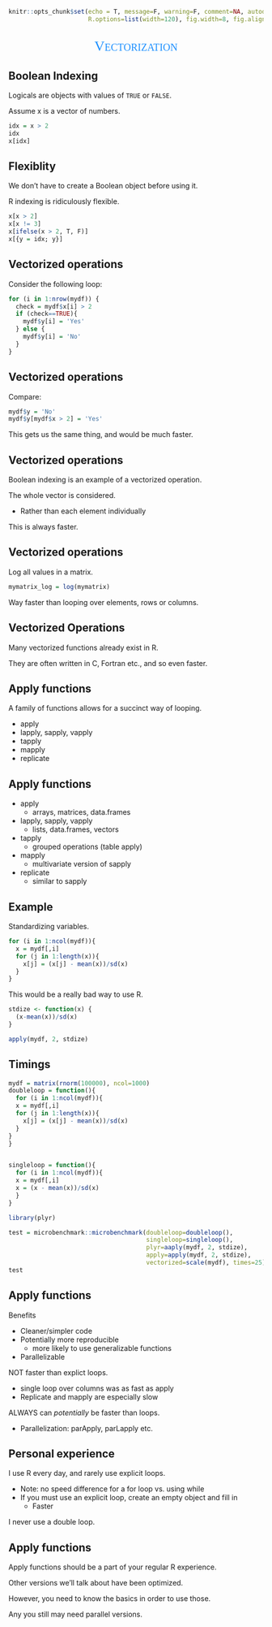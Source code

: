 ```r
knitr::opts_chunk$set(echo = T, message=F, warning=F, comment=NA, autodep=T, eval=F,
                      R.options=list(width=120), fig.width=8, fig.align = 'center')
```

## 

<div style="text-align:center;font-variant:small-caps; font-family:TRON; font-size:200%; color:#1e90ff">Vectorization</div>

## Boolean Indexing

<span class="objclass">Logicals</span> are objects with values of `TRUE` or `FALSE`.

Assume x is a vector of numbers.

```r
idx = x > 2
idx
x[idx]
```



## Flexiblity

We don't have to create a Boolean object before using it. 

R indexing is ridiculously flexible.

```r
x[x > 2]
x[x != 3]
x[ifelse(x > 2, T, F)]
x[{y = idx; y}]
```



## Vectorized operations

Consider the following loop:

```r
for (i in 1:nrow(mydf)) {
  check = mydf$x[i] > 2
  if (check==TRUE){
    mydf$y[i] = 'Yes'
  } else {
    mydf$y[i] = 'No'
  }
}
```


## Vectorized operations

Compare:

```r
mydf$y = 'No'
mydf$y[mydf$x > 2] = 'Yes'
```

This gets us the same thing, and would be much faster.



## Vectorized operations

Boolean indexing is an example of a vectorized operation.

The whole vector is considered. 

- Rather than each element individually

This is always faster.



## Vectorized operations

Log all values in a matrix.

```r
mymatrix_log = log(mymatrix)
```

Way faster than looping over elements, rows or columns.



## Vectorized Operations

Many vectorized functions already exist in R.

They are often written in C, Fortran etc., and so even faster.
  

## Apply functions

A family of functions allows for a succinct way of looping.

- <span class="func">apply</span>
- <span class="func">lapply</span>, <span class="func">sapply</span>, <span class="func">vapply</span>
- <span class="func">tapply</span>
- <span class="func">mapply</span>
- <span class="func">replicate</span>



## Apply functions

- <span class="func">apply</span>
    - arrays, matrices, data.frames
- <span class="func">lapply</span>, <span class="func">sapply</span>, <span class="func">vapply</span>
    - lists, data.frames, vectors
- <span class="func">tapply</span>
    - grouped operations (table apply)
- <span class="func">mapply</span>
    - multivariate version of sapply
- <span class="func">replicate</span>
    - similar to sapply
    
## Example

Standardizing variables.

```r
for (i in 1:ncol(mydf)){
  x = mydf[,i]
  for (j in 1:length(x)){
    x[j] = (x[j] - mean(x))/sd(x)
  }
}
```

This would be a really bad way to use R.

```r
stdize <- function(x) {
  (x-mean(x))/sd(x)
}

apply(mydf, 2, stdize)
```



## Timings

```r
mydf = matrix(rnorm(100000), ncol=1000)
doubleloop = function(){
  for (i in 1:ncol(mydf)){
  x = mydf[,i]
  for (j in 1:length(x)){
    x[j] = (x[j] - mean(x))/sd(x)
  }
}
}


singleloop = function(){
  for (i in 1:ncol(mydf)){
  x = mydf[,i]
  x = (x - mean(x))/sd(x)
  }
}

library(plyr)

test = microbenchmark::microbenchmark(doubleloop=doubleloop(),
                                      singleloop=singleloop(), 
                                      plyr=aaply(mydf, 2, stdize),
                                      apply=apply(mydf, 2, stdize), 
                                      vectorized=scale(mydf), times=25)
test
```

    
## Apply functions

Benefits
  
  - Cleaner/simpler code
  - Potentially more reproducible
      - more likely to use generalizable functions
  - Parallelizable
    
<span class="emph">NOT</span> faster than explict loops.

- single loop over columns was as fast as apply
- Replicate and mapply are especially slow

ALWAYS can *potentially* be faster than loops.

  - Parallelization: parApply, parLapply etc.



## Personal experience

I use R every day, and rarely use explicit loops.

- Note: no speed difference for a for loop vs. using while
- If you must use an explicit loop, create an empty object and fill in
    - Faster

I never use a double loop.



## Apply functions

Apply functions should be a part of your regular R experience.

Other versions we'll talk about have been optimized.

However, you need to know the basics in order to use those.

Any you still may need parallel versions.